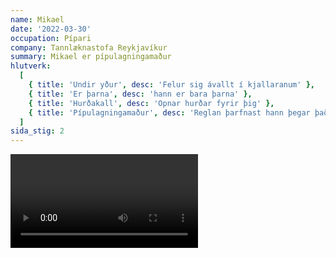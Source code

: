 ```yaml
---
name: Mikael
date: '2022-03-30'
occupation: Pípari
company: Tannlæknastofa Reykjavíkur
summary: Mikael er pípulagningamaður
hlutverk:
  [
    { title: 'Undir yður', desc: 'Felur sig ávallt í kjallaranum' },
    { title: 'Er þarna', desc: 'hann er bara þarna' },
    { title: 'Hurðakall', desc: 'Opnar hurðar fyrir þig' },
    { title: 'Pípulagningamaður', desc: 'Reglan þarfnast hann þegar það kemur að pípulagningum' },
  ]
sida_stig: 2
---
```


<Video id="Xp0lXGHU12Q" />

- [Laga klósett](https://www.youtube.com/watch?v=quwCR4vgEyI&ab_channel=NYDRAINS-TheOriginal49.95AnySewerorDrain)

- [Flóð](https://www.youtube.com/watch?v=OP30okjpCko&ab_channel=cobblewagen)
